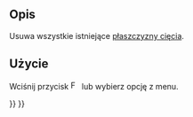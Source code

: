 <languages/>

{{Docnav
|[[FEM_ClippingPlaneAdd/pl|Płaszczyzna cięcia na ścianie]]
|[[FEM_Examples/pl|Otwórz przykłady]]
|[[FEM_Workbench/pl|środowisko pracy MES]]
|IconL=FEM_ClippingPlaneAdd.svg
|IconR=FEM_Examples.svg
|IconC=Workbench_FEM.svg
}}

{{GuiCommand/pl
|Name=FEM ClippingPlaneRemoveAll
|Name/pl=Usuń wszystkie płaszczyzny cięcia
|MenuLocation=Narzędzia → Usuń wszystkie płaszczyzny cięcia
|Workbenches=[[FEM_Workbench/pl|MES]]
|SeeAlso=[[FEM_tutorial/pl|Poradnik MES]]
}}

<span id="Description"></span>
==Opis==

Usuwa wszystkie istniejące [[FEM_ClippingPlaneAdd/pl|płaszczyzny cięcia]].

<span id="Usage"></span>
==Użycie==

Wciśnij przycisk [[Image:FEM_ClippingPlaneRemoveAll.svg|16px]] lub wybierz opcję {{MenuCommand|Narzędzia → [[Image:FEM_ClippingPlaneRemoveAll.svg|16px]] Usuń wszystkie płaszczyzny cięcia}} z menu.


{{Docnav
|[[FEM_ClippingPlaneAdd/pl|Płaszczyzna cięcia na ścianie]]
|[[FEM_Examples/pl|Otwórz przykłady]]
|[[FEM_Workbench/pl|środowisko pracy MES]]
|IconL=FEM_ClippingPlaneAdd.svg
|IconR=FEM_Examples.svg
|IconC=Workbench_FEM.svg
}}

{{FEM Tools navi{{#translation:}}}}
{{Userdocnavi{{#translation:}}}}